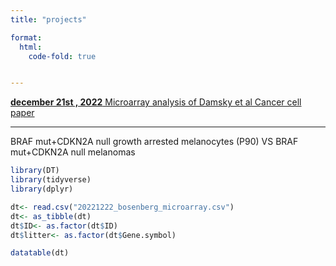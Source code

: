 ```yaml
---
title: "projects"

format:
  html:
    code-fold: true


---
```




[**december 21st , 2022** Microarray analysis of Damsky et al Cancer cell paper](20221221_microarrary_analysis_of_damsky_paper.pdf)

::: {.classname}
***
:::


::: {.border}
BRAF mut+CDKN2A null growth arrested melanocytes (P90) VS BRAF mut+CDKN2A null melanomas

```r
library(DT)
library(tidyverse)
library(dplyr)

dt<- read.csv("20221222_bosenberg_microarray.csv")
dt<- as_tibble(dt)
dt$ID<- as.factor(dt$ID)
dt$litter<- as.factor(dt$Gene.symbol)

datatable(dt)
```
:::



